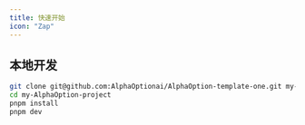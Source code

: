 ```yaml
---
title: 快速开始
icon: "Zap"
---
```


## 本地开发

```bash
git clone git@github.com:AlphaOptionai/AlphaOption-template-one.git my-AlphaOption-project
cd my-AlphaOption-project
pnpm install
pnpm dev
```
